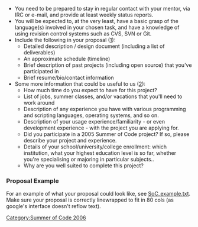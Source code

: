 * You need to be prepared to stay in regular contact with your mentor, via IRC or e-mail, and provide at least weekly status reports.
* You will be expected to, at the very least, have a basic grasp of the language(s) involved in your chosen task, and have a knowledge of using revision control systems such as CVS, SVN or Git.
* Include the following in your proposal ([http://wiki.creativecommons.org/Summer_of_Code_2006]):
** Detailed description / design document (including a list of deliverables)
** An approximate schedule (timeline)
** Brief description of past projects (including open source) that you've participated in
** Brief resume/bio/contact information
* Some more information that could be useful to us ([http://groups.google.com/group/Summer-Administrators-2006/msg/558001af3c9f8ffe]):
** How much time do you expect to have for this project?
** List of jobs, summer classes, and/or vacations that you'll need to work around
** Description of any experience you have with various programming and scripting languages, operating systems, and so on.
** Description of your usage experience/familiarity - or even development experience - with the project you are applying for.
** Did you participate in a 2005 Summer of Code project?  If so, please describe your project and experience.
** Details of your school/university/college enrollment: which institution, what your highest education level is so far, whether you're specialising or majoring in particular subjects..
** Why are you well suited to complete this project?

=== Proposal Example ===
For an example of what your proposal could look like, see [http://people.xmms2.org/~andersg/SoC_example.txt SoC_example.txt]. Make sure your proposal is correctly linewrapped to fit in 80 cols (as google's interface doesn't reflow text).

[[Category:Summer of Code 2006]]